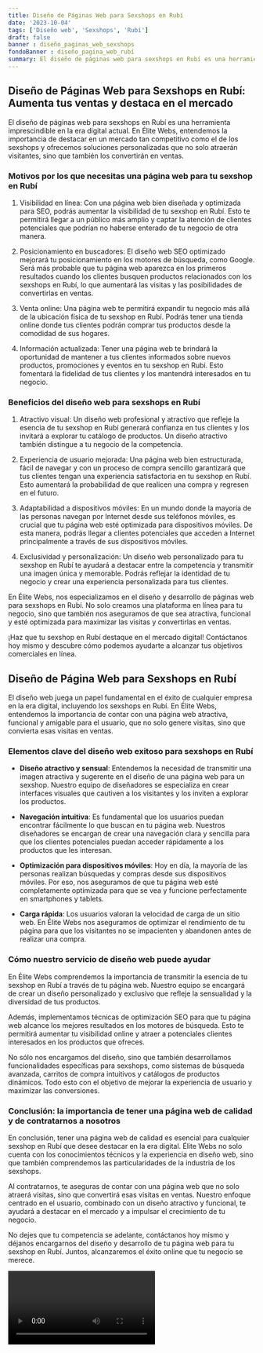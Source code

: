 ```yaml
---
title: Diseño de Páginas Web para Sexshops en Rubí
date: '2023-10-04'
tags: ['Diseño web', 'Sexshops', 'Rubí']
draft: false
banner : diseño_paginas_web_sexshops
fondoBanner : diseño_pagina_web_rubí
summary: El diseño de páginas web para sexshops en Rubí es una herramienta imprescindible en la era digital actual. En Élite Webs, entendemos la importancia de destacar en un mercado tan competitivo como el de los sexshops y ofrecemos soluciones personalizadas que no solo atraerán visitantes, sino que también los convertirán en ventas.
---
```


## Diseño de Páginas Web para Sexshops en Rubí: Aumenta tus ventas y destaca en el mercado

El diseño de páginas web para sexshops en Rubí es una herramienta imprescindible en la era digital actual. En Élite Webs, entendemos la importancia de destacar en un mercado tan competitivo como el de los sexshops y ofrecemos soluciones personalizadas que no solo atraerán visitantes, sino que también los convertirán en ventas.

### Motivos por los que necesitas una página web para tu sexshop en Rubí

1. Visibilidad en línea: Con una página web bien diseñada y optimizada para SEO, podrás aumentar la visibilidad de tu sexshop en Rubí. Esto te permitirá llegar a un público más amplio y captar la atención de clientes potenciales que podrían no haberse enterado de tu negocio de otra manera.

2. Posicionamiento en buscadores: El diseño web SEO optimizado mejorará tu posicionamiento en los motores de búsqueda, como Google. Será más probable que tu página web aparezca en los primeros resultados cuando los clientes busquen productos relacionados con los sexshops en Rubí, lo que aumentará las visitas y las posibilidades de convertirlas en ventas.

3. Venta online: Una página web te permitirá expandir tu negocio más allá de la ubicación física de tu sexshop en Rubí. Podrás tener una tienda online donde tus clientes podrán comprar tus productos desde la comodidad de sus hogares.

4. Información actualizada: Tener una página web te brindará la oportunidad de mantener a tus clientes informados sobre nuevos productos, promociones y eventos en tu sexshop en Rubí. Esto fomentará la fidelidad de tus clientes y los mantendrá interesados en tu negocio.

### Beneficios del diseño web para sexshops en Rubí

1. Atractivo visual: Un diseño web profesional y atractivo que refleje la esencia de tu sexshop en Rubí generará confianza en tus clientes y los invitará a explorar tu catálogo de productos. Un diseño atractivo también distingue a tu negocio de la competencia.

2. Experiencia de usuario mejorada: Una página web bien estructurada, fácil de navegar y con un proceso de compra sencillo garantizará que tus clientes tengan una experiencia satisfactoria en tu sexshop en Rubí. Esto aumentará la probabilidad de que realicen una compra y regresen en el futuro.

3. Adaptabilidad a dispositivos móviles: En un mundo donde la mayoría de las personas navegan por Internet desde sus teléfonos móviles, es crucial que tu página web esté optimizada para dispositivos móviles. De esta manera, podrás llegar a clientes potenciales que acceden a Internet principalmente a través de sus dispositivos móviles.

4. Exclusividad y personalización: Un diseño web personalizado para tu sexshop en Rubí te ayudará a destacar entre la competencia y transmitir una imagen única y memorable. Podrás reflejar la identidad de tu negocio y crear una experiencia personalizada para tus clientes.

En Élite Webs, nos especializamos en el diseño y desarrollo de páginas web para sexshops en Rubí. No solo creamos una plataforma en línea para tu negocio, sino que también nos aseguramos de que sea atractiva, funcional y esté optimizada para maximizar las visitas y convertirlas en ventas.

¡Haz que tu sexshop en Rubí destaque en el mercado digital! Contáctanos hoy mismo y descubre cómo podemos ayudarte a alcanzar tus objetivos comerciales en línea.

<GifSeo />

<Cta />

## Diseño de Página Web para Sexshops en Rubí

El diseño web juega un papel fundamental en el éxito de cualquier empresa en la era digital, incluyendo los sexshops en Rubí. En Élite Webs, entendemos la importancia de contar con una página web atractiva, funcional y amigable para el usuario, que no solo genere visitas, sino que convierta esas visitas en ventas.

### Elementos clave del diseño web exitoso para sexshops en Rubí

- **Diseño atractivo y sensual**: Entendemos la necesidad de transmitir una imagen atractiva y sugerente en el diseño de una página web para un sexshop. Nuestro equipo de diseñadores se especializa en crear interfaces visuales que cautiven a los visitantes y los inviten a explorar los productos.

- **Navegación intuitiva**: Es fundamental que los usuarios puedan encontrar fácilmente lo que buscan en tu página web. Nuestros diseñadores se encargan de crear una navegación clara y sencilla para que los clientes potenciales puedan acceder rápidamente a los productos que les interesan.

- **Optimización para dispositivos móviles**: Hoy en día, la mayoría de las personas realizan búsquedas y compras desde sus dispositivos móviles. Por eso, nos aseguramos de que tu página web esté completamente optimizada para que se vea y funcione perfectamente en smartphones y tablets.

- **Carga rápida**: Los usuarios valoran la velocidad de carga de un sitio web. En Élite Webs nos aseguramos de optimizar el rendimiento de tu página para que los visitantes no se impacienten y abandonen antes de realizar una compra.

### Cómo nuestro servicio de diseño web puede ayudar

En Élite Webs comprendemos la importancia de transmitir la esencia de tu sexshop en Rubí a través de tu página web. Nuestro equipo se encargará de crear un diseño personalizado y exclusivo que refleje la sensualidad y la diversidad de tus productos.

Además, implementamos técnicas de optimización SEO para que tu página web alcance los mejores resultados en los motores de búsqueda. Esto te permitirá aumentar tu visibilidad online y atraer a potenciales clientes interesados en los productos que ofreces.

No sólo nos encargamos del diseño, sino que también desarrollamos funcionalidades específicas para sexshops, como sistemas de búsqueda avanzada, carritos de compra intuitivos y catálogos de productos dinámicos. Todo esto con el objetivo de mejorar la experiencia de usuario y maximizar las conversiones.

### Conclusión: la importancia de tener una página web de calidad y de contratarnos a nosotros

En conclusión, tener una página web de calidad es esencial para cualquier sexshop en Rubí que desee destacar en la era digital. Élite Webs no solo cuenta con los conocimientos técnicos y la experiencia en diseño web, sino que también comprendemos las particularidades de la industria de los sexshops.

Al contratarnos, te aseguras de contar con una página web que no solo atraerá visitas, sino que convertirá esas visitas en ventas. Nuestro enfoque centrado en el usuario, combinado con un diseño atractivo y funcional, te ayudará a destacar en el mercado y a impulsar el crecimiento de tu negocio.

No dejes que tu competencia se adelante, contáctanos hoy mismo y déjanos encargarnos del diseño y desarrollo de tu página web para tu sexshop en Rubí. Juntos, alcanzaremos el éxito online que tu negocio se merece.

<Video />

<CtaBot job='Sexshops' city='Rubí'/>

<Gmaps query='Rubí+españa+maps' />